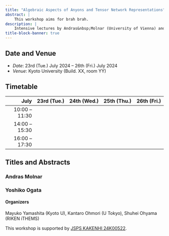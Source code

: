```yaml
---
title: "Algebraic Aspects of Anyons and Tensor Network Representations"
abstract: |
    This workshop aims for brah brah.
description: |
    Intensive lectures by Andras&nbsp;Molnar (University of Vienna) and Yoshiko&nbsp;Ogata (RIMS).
title-block-banner: true
---
```



## Date and Venue
- *Date*: 23rd (Tue.) July 2024 -- 26th (Fri.) July 2024
- *Venue*: Kyoto University (Build.\ XX, room YY)

## Timetable

|     July       | 23rd&nbsp;(Tue.) | 24th&nbsp;(Wed.) | 25th&nbsp;(Thu.) | 26th&nbsp;(Fri.) |
|--------------:|-------------|-------------|-------------|-------------|
| 10:00 -- 11:30 |             |             |             |             |
| 14:00 -- 15:30 |             |             |             |             |
| 16:00 -- 17:30 |             |             |             |             |


## Titles and Abstracts

### Andras Molnar

### Yoshiko Ogata

#### Organizers {.unnumbered .unlisted}
Mayuko Yamashita (Kyoto U), Kantaro Ohmori (U Tokyo), Shuhei Ohyama (RIKEN iTHEMS)

This workshop is supported by [JSPS KAKENHI 24K00522](https://kaken.nii.ac.jp/en/grant/KAKENHI-PROJECT-24K00522/).